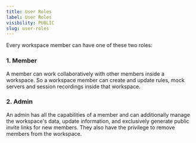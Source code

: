 ```yaml
---
title: User Roles
label: User Roles
visibility: PUBLIC
slug: user-roles
---
```


Every workspace member can have one of these two roles:

### 1. Member

A member can work collaboratively with other members inside a workspace. So a workspace member can create and update rules, mock servers and session recordings inside that workspace.

### 2. Admin

An admin has all the capabilities of a member and can additionally manage the workspace's data, update information, and exclusively generate public invite links for new members. They also have the privilege to remove members from the workspace.
